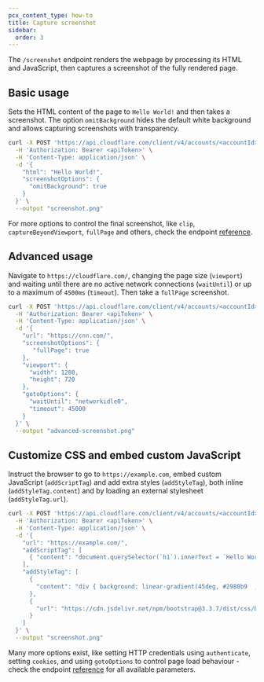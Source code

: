 ```yaml
---
pcx_content_type: how-to
title: Capture screenshot
sidebar:
  order: 3
---
```


The `/screenshot` endpoint renders the webpage by processing its HTML and JavaScript, then captures a screenshot of the fully rendered page.

## Basic usage

Sets the HTML content of the page to `Hello World!` and then takes a screenshot. The option `omitBackground` hides the default white background and allows capturing screenshots with transparency.

```bash
curl -X POST 'https://api.cloudflare.com/client/v4/accounts/<accountId>/browser-rendering/screenshot' \
  -H 'Authorization: Bearer <apiToken>' \
  -H 'Content-Type: application/json' \
  -d '{
    "html": "Hello World!",
    "screenshotOptions": {
      "omitBackground": true
    }
  }' \
  --output "screenshot.png"
```

For more options to control the final screenshot, like `clip`, `captureBeyondViewport`, `fullPage` and others, check the endpoint [reference](/api/resources/browser_rendering/subresources/screenshot/methods/create/).

## Advanced usage

Navigate to `https://cloudflare.com/`, changing the page size (`viewport`) and waiting until there are no active network connections (`waitUntil`) or up to a maximum of `4500ms` (`timeout`). Then take a `fullPage` screenshot.

```bash
curl -X POST 'https://api.cloudflare.com/client/v4/accounts/<accountId>/browser-rendering/screenshot' \
  -H 'Authorization: Bearer <apiToken>' \
  -H 'Content-Type: application/json' \
  -d '{
    "url": "https://cnn.com/",
    "screenshotOptions": {
       "fullPage": true
    },
    "viewport": {
      "width": 1280,
      "height": 720
    },
    "gotoOptions": {
      "waitUntil": "networkidle0",
      "timeout": 45000
    }
  }' \
  --output "advanced-screenshot.png"
```

## Customize CSS and embed custom JavaScript

Instruct the browser to go to `https://example.com`, embed custom JavaScript (`addScriptTag`) and add extra styles (`addStyleTag`), both inline (`addStyleTag.content`) and by loading an external stylesheet (`addStyleTag.url`).

```bash
curl -X POST 'https://api.cloudflare.com/client/v4/accounts/<accountId>/browser-rendering/screenshot' \
  -H 'Authorization: Bearer <apiToken>' \
  -H 'Content-Type: application/json' \
  -d '{
    "url": "https://example.com/",
    "addScriptTag": [
      { "content": "document.querySelector(`h1`).innerText = `Hello World!!!`" }
    ],
    "addStyleTag": [
      {
        "content": "div { background: linear-gradient(45deg, #2980b9  , #82e0aa  ); }"
      },
      {
        "url": "https://cdn.jsdelivr.net/npm/bootstrap@3.3.7/dist/css/bootstrap.min.css"
      }
    ]
  }' \
  --output "screenshot.png"
```

Many more options exist, like setting HTTP credentials using `authenticate`, setting `cookies`, and using `gotoOptions` to control page load behaviour - check the endpoint [reference](/api/resources/browser_rendering/subresources/screenshot/methods/create/) for all available parameters.
